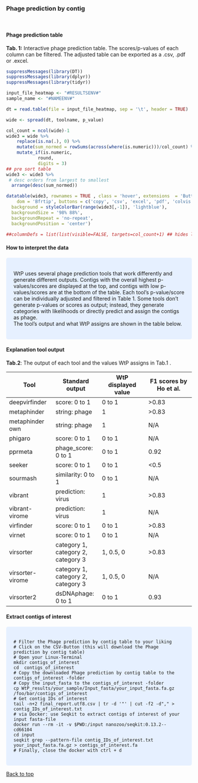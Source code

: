 <br>

### Phage prediction by contig

<br>

#### **Phage prediction table**


**Tab. 1:** Interactive phage prediction table. The scores/p-values of each column can be filtered.
The adjusted table can be exported as a .csv, .pdf or .excel.

```r
suppressMessages(library(DT))
suppressMessages(library(dplyr))
suppressMessages(library(tidyr))

input_file_heatmap <- "#RESULTSENV#"
sample_name <- "#NAMEENV#"

dt = read.table(file = input_file_heatmap, sep = '\t', header = TRUE)

wide <- spread(dt, toolname, p_value)

col_count = ncol(wide)-1
wide3 = wide %>% 
    replace(is.na(.), 0) %>%
    mutate(sum_normed = rowSums(across(where(is.numeric)))/col_count) %>%   # norm sum of pvalue of tooles
    mutate_if(is.numeric,
            round,
            digits = 3)
## pre sort table
wide3 <- wide3 %>% 
 # desc orders from largest to smallest
  arrange(desc(sum_normed))

datatable(wide3, rownames = TRUE , class = 'hover', extensions  = 'Buttons', filter = "top", options = list(
    dom = 'Bfrtip', buttons = c('copy', 'csv', 'excel', 'pdf', 'colvis'))) %>% formatStyle(names(wide3),
  background = styleColorBar(range(wide3[,-1]), 'lightblue'),
  backgroundSize = '98% 88%',
  backgroundRepeat = 'no-repeat',
  backgroundPosition = 'center')

##columnDefs = list(list(visible=FALSE, targets=col_count+1) ## hides last column

```


#### **How to interpret the data**

<style>
div.blue { background-color:#e6f0ff; border-radius: 5px; padding: 20px;}
</style>
<div class = "blue">
WtP uses several phage prediction tools that work differently and generate different outputs. 
Contigs with the overall highest p-values/scores are displayed at the top, and contigs with low p-values/scores are at the bottom of the table.
Each tool's p-value/score can be individually adjusted and filtered in Table 1. 
Some tools don't generate p-values or scores as output; instead, they generate categories with likelihoods or directly predict and assign the contigs as phage.  
The tool's output and what WtP assigns are shown in the table below.
   
</div>

#### **Explanation tool output**

**Tab.2**: The output of each tool and the values WtP assigns in Tab.1 .
  
Tool            | Standard output                     | WtP displayed value | F1 scores by Ho et al.
|-|-|-|-|
|deepvirfinder  | score: 0 to 1                        | 0 to 1      | >0.83
|metaphinder    | string: phage                        | 1           | >0.83
|metaphinder own| string: phage                        | 1           | N/A
|phigaro        | score: 0 to 1                        | 0 to 1      | N/A
|pprmeta        | phage_score: 0 to 1                  | 0 to 1      | 0.92
|seeker         | score: 0 to 1                        | 0 to 1      | <0.5
|sourmash       | similarity: 0 to 1                   | 0 to 1      | N/A
|vibrant        | prediction: virus                    | 1           | >0.83
|vibrant-virome | prediction: virus                    | 1           | N/A
|virfinder      | score: 0 to 1                        | 0 to 1      | >0.83
|virnet         | score: 0 to 1                        | 0 to 1      | N/A
|virsorter      | category 1, category 2, category 3   | 1, 0.5, 0   | >0.83
|virsorter-virome|category 1, category 2, category 3   | 1, 0.5, 0   | N/A
|virsorter2     | dsDNAphage: 0 to 1                   | 0 to 1      | 0.93


#### **Extract contigs of interest**

<style>
div.blue { background-color:#e6f0ff; border-radius: 5px; padding: 20px;}
</style>
<div class = "blue">
```shell
# Filter the Phage prediction by contig table to your liking   
# Click on the CSV-Button (this will download the Phage prediction by contig table)     
# Open your Linux-Terminal     
mkdir contigs_of_interest 
cd  contigs_of_interest  
# Copy the downloaded Phage prediction by contig table to the contigs_of_interest -folder  
# Copy the input_fasta to the contigs_of_interest -folder  
cp WtP_results/your_sample/Input_fasta/your_input_fasta.fa.gz /foo/bar/contigs_of_interest  
# Get contig IDs of interest  
tail -n+2 final_report.utf8.csv | tr -d '"' | cut -f2 -d"," > contig_IDs_of_interest.txt  
# via Docker: use Seqkit to extract contigs of interest of your input fasta-file  
docker run --rm -it -v $PWD:/input nanozoo/seqkit:0.13.2--cd66104  
cd input  
seqkit grep --pattern-file contig_IDs_of_interest.txt your_input_fasta.fa.gz > contigs_of_interest.fa    
# Finally, close the docker with ctrl + d  
```   
</div>




<a href="#top">Back to top</a>
